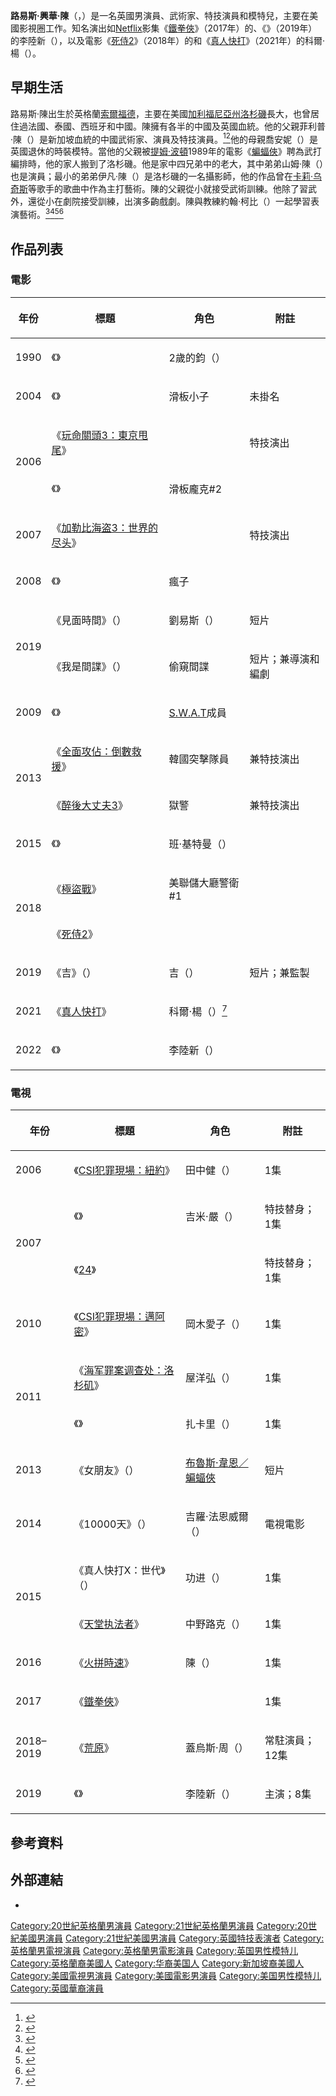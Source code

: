 {{noteTA
|G1=Show
|G2=Movie
}}
{{Infobox entertainer
| type               = 男演員
| name               = 路易斯·陳
| foreignname        = {{lang|en|Lewis Tan}}
| birth_name         = 劉易斯·興華·陳<br>（{{lang|en|Lewis Singwah Tan}}）
| birth_date         = {{birth date and age|1987|2|4}}
| birth_place        = 英國[[英格蘭|英格蘭]][[索爾福德|索爾福德]]
| nationality        = 英國
| occupation         = 演員、武術家、特技演員、模特兒
| years_active       = 1990年至今
}}
'''路易斯·興華·陳'''（{{lang-en|Lewis Singwah Tan}}，{{bd|1987年|2月4日}}）是一名英國男演員、武術家、特技演員和模特兒，主要在美國影視圈工作。知名演出如[[Netflix|Netflix]]影集《[[鐵拳俠_(電視劇)|鐵拳俠]]》（2017年）的{{le|周成 (漫威漫畫)|Zhou Cheng|周成}}、《{{le|五行刺客|Wu Assassins}}》（2019年）的李陸新（{{lang|en|Lu Xin Lee}}），以及電影《[[死侍2|死侍2]]》（2018年）的{{le|碎星 (漫畫)|Shatterstar|碎星}}和《[[真人快打_(電影)|真人快打]]》（2021年）的科爾·楊（{{lang|en|Cole Young}}）。

== 早期生活 ==
路易斯·陳出生於英格蘭[[索爾福德|索爾福德]]，主要在美國[[加利福尼亞州|加利福尼亞州]][[洛杉磯|洛杉磯]]長大，也曾居住過法國、泰國、西班牙和中國。陳擁有各半的中國及英國血統。他的父親菲利普·陳（{{lang|en|Philip Tan}}）是新加坡血統的中國武術家、演員及特技演員。<ref>{{cite web|url=https://www.therakishgent.co.uk/pages/spotlight-mr-lewis-tan|title=SPOTLIGHT: Mr Lewis Tan|last=Hayer|first=Taj|work=The Rakish Gent|date=2020-10-08|access-date=2020-10-08|archive-date=2020-10-31|archive-url=https://web.archive.org/web/20201031072239/https://www.therakishgent.co.uk/pages/spotlight-mr-lewis-tan|dead-url=no}}</ref><ref>{{cite web|url=https://www.mochimag.com/mochi-magazine/the-underlying-truth-an-interview-with-lewis-tan|title=The Underlying Truth: An Interview with Lewis Tan|last=Duan|first=Virginia|work=Mochi|date=2019-09-03|access-date=2019-10-19|archive-date=2019-10-20|archive-url=https://web.archive.org/web/20191020052210/https://www.mochimag.com/mochi-magazine/the-underlying-truth-an-interview-with-lewis-tan|dead-url=no}}</ref>他的母親喬安妮（{{lang|en|Joanne}}）是英國退休的時裝模特。當他的父親被[[提姆·波頓|提姆·波頓]]1989年的電影《[[蝙蝠俠_(電影)|蝙蝠俠]]》聘為武打編排時，他的家人搬到了洛杉磯。他是家中四兄弟中的老大，其中弟弟山姆·陳（{{lang|en|Sam Tan}}）也是演員；最小的弟弟伊凡·陳（{{lang|en|Evan Tan}}）是洛杉磯的一名攝影師，他的作品曾在[[卡莉·乌奇斯|卡莉·乌奇斯]]等歌手的歌曲中作為主打藝術。陳的父親從小就接受武術訓練。他除了習武外，還從小在劇院接受訓練，出演多齣戲劇。陳與教練約翰·柯比（{{lang|en|John Kirby}}）一起學習表演藝術。<ref>{{cite web|url=https://schonmagazine.com/interview-lewis-tan/|title=Interview - Lewis Tan|last=Delgado|first=Sara|work=Schon Magazine|accessdate=2019-04-06|date=2018-05-18|archive-date=2020-08-02|archive-url=https://web.archive.org/web/20200802013836/https://schonmagazine.com/interview-lewis-tan/|dead-url=no}}</ref><ref name="Info">{{cite web|url=https://www.hapamag.com/hapa-mag-issue-003/interview-lewis-tan|title=Interview: Actor Lewis Tan|last=Slaughter|first=Melissa|work=Hapamag|accessdate=2019-04-06|date=2018-03-07|archive-date=2020-11-09|archive-url=https://web.archive.org/web/20201109015221/https://www.hapamag.com/hapa-mag-issue-003/interview-lewis-tan|dead-url=no}}</ref><ref>{{cite web|url=https://theimagista.com/lewis-tan/|title=Lewis Tan|last2=Williams|first2=Michelle|last=Goulakos|first=Katina|work=Imagista|accessdate=2019-04-06|archive-date=2021-01-16|archive-url=https://web.archive.org/web/20210116050523/https://theimagista.com/lewis-tan/|dead-url=no}}</ref><ref>{{cite web|url=https://vulkanmagazine.com/ux-portfolio/lewis-tan/|title=Lewis Tan|last=Bonnet|first=Alexandra|work=Vulkan Magazine|date=2019-08-07|access-date=2019-08-07|archive-date=2020-09-27|archive-url=https://web.archive.org/web/20200927100256/https://vulkanmagazine.com/ux-portfolio/lewis-tan/|dead-url=no}}</ref>

== 作品列表 ==
=== 電影 ===
{| class="wikitable sortable"
|-
! 年份
! 標題
! 角色
! class="unsortable" | 附註
|-
| 1990
| 《{{le|天國生與死|China Cry}}》
| 2歲的鈞（{{lang|en|Chuin Man at 2 Years Old}}）
| 
|-
| 2004
| 《{{le|墨西哥教父|El Padrino (film)}}》
| 滑板小子
| 未掛名
|-
| rowspan="2"| 2006
| 《[[玩命關頭3：東京甩尾|玩命關頭3：東京甩尾]]》
| 
| 特技演出
|-
| 《{{le|米尼的第一次|Mini's First Time}}》
| 滑板龐克#2
| 
|-
| 2007
| 《[[加勒比海盗3：世界的尽头|加勒比海盗3：世界的尽头]]》
| 
| 特技演出
|-
| 2008
| 《{{le|红丝绒 (2008年电影)|Red Velvet (film)|红丝绒}}》
| 瘋子
| 
|-
| rowspan="2"| 2019
| 《見面時間》（{{lang|en|''Time to Meet''}}）
| 劉易斯（{{lang|en|Lewis}}）
| 短片
|-
| 《我是間諜》（{{lang|en|''I Spy''}}）
| 偷窺間諜
| 短片；兼導演和編劇
|-
| 2009
| 《{{le|親密有罪|Kurbaan (2009 film)}}》
| [[特種武器和戰術部隊|S.W.A.T]]成員
| 
|-
| rowspan="2"| 2013
| 《[[全面攻佔：倒數救援|全面攻佔：倒數救援]]》
| 韓國突擊隊員
| 兼特技演出
|-
| 《[[醉後大丈夫3|醉後大丈夫3]]》
| 獄警
| 兼特技演出
|-
| 2015
| 《{{le|良心祭品|Sacrifice (2014 film)}}》
| 班·基特曼（{{lang|en|Ben Kittman}}）
| 
|-
| rowspan="2"| 2018
| 《[[極盜戰|極盜戰]]》
| 美聯儲大廳警衛#1
| 
|-
| 《[[死侍2|死侍2]]》
| {{le|碎星 (漫畫)|Shatterstar|拉維德拉-賽芬／碎星}}
| 
|-
| 2019
| 《吉》（{{lang|en|''Ji''}}）
| 吉（{{lang|en|Ji}}）
| 短片；兼監製
|-
| 2021
| 《[[真人快打_(電影)|真人快打]]》
| 科爾·楊（{{lang|en|Cole Young}}）<ref>{{cite web|url=https://www.manchestereveningnews.co.uk/news/greater-manchester-news/mortal-kombat-lewis-tan-salford-18148435|title=Ordsall's Mr Iron Fist: Mortal Kombat star Lewis Tan on how Greater Manchester made him|last=Vesty|first=Helena|work=Manchester Evening News|date=2020-05-03|access-date=2020-05-07|archive-date=2021-01-22|archive-url=https://web.archive.org/web/20210122114839/https://www.manchestereveningnews.co.uk/news/greater-manchester-news/mortal-kombat-lewis-tan-salford-18148435|dead-url=no}}</ref>
| 
|-
| 2022
| 《{{le|復仇鐵拳|Fistful of Vengeance}}》
| 李陸新（{{lang|en|Lu Xin Lee}}）
|
|}

=== 電視 ===
{| class="wikitable sortable"
|-
! 年份
! 標題
! 角色
! class="unsortable" | 附註
|-
| 2006
| 《[[CSI犯罪現場：紐約|CSI犯罪現場：紐約]]》
| 田中健（{{lang|en|Kym Tanaka}}）
| 1集
|-
| rowspan="2"| 2007
| 《{{le|破日|Day Break}}》
| 吉米·嚴（{{lang|en|Jimmy Yan}}）
| 特技替身；1集
|-
| 《[[24_(電視劇)|24]]》
| 
| 特技替身；1集
|-
| 2010
| 《[[CSI犯罪現場：邁阿密|CSI犯罪現場：邁阿密]]》
| 岡木愛子（{{lang|en|Aiko Okanagi}}）
| 1集
|-
| rowspan="2"| 2011
| 《[[海军罪案调查处：洛杉矶|海军罪案调查处：洛杉矶]]》
| 屋洋弘（{{lang|en|Hiro Yakuza}}）
| 1集
|-
| 《{{le|辣媽警探|The Protector (American TV series)}}》
| 扎卡里（{{lang|en|Zachary}}）
| 1集
|-
| 2013
| 《女朋友》（{{lang|en|''The Girlfriend''}}）
| [[蝙蝠俠|布魯斯·韋恩／蝙蝠俠]]
| 短片
|-
| 2014
| 《10000天》（{{lang|en|''10,000 Days''}}）
| 吉羅·法恩威爾（{{lang|en|Jiro Farnwell}}）
| 電視電影
|-
| rowspan="2"| 2015
| 《真人快打X：世代》（{{lang|en|''Mortal Kombat X: Generations''}}）
| 功进（{{lang|en|Kung Jin}}）
| 1集
|-
| 《[[天堂执法者|天堂执法者]]》
| 中野路克（{{lang|en|Luke Nakano}}）
| 1集
|-
| 2016
| 《[[火拼時速_(美國電視劇)|火拼時速]]》
| 陳（{{lang|en|Chen}}）
| 1集
|-
| 2017
| 《[[鐵拳俠_(電視劇)|鐵拳俠]]》
| {{le|周成 (漫威漫畫)|Zhou Cheng|周成}}
| 1集
|-
| 2018–2019
| 《[[荒原_(電視劇)|荒原]]》
| 蓋烏斯·周（{{lang|en|Gaius Chau}}）
| 常駐演員；12集
|-
| 2019
| 《{{le|五行刺客|Wu Assassins}}》
| 李陸新（{{lang|en|Lu Xin Lee}}）
| 主演；8集
|}

== 參考資料 ==
{{reflist|30em}}

== 外部連結 ==
* {{IMDb name|1167985}}

{{Authority control}}

{{DEFAULTSORT:Tan, Lewis}}
[[Category:20世紀英格蘭男演員|Category:20世紀英格蘭男演員]]
[[Category:21世紀英格蘭男演員|Category:21世紀英格蘭男演員]]
[[Category:20世紀美國男演員|Category:20世紀美國男演員]]
[[Category:21世紀美國男演員|Category:21世紀美國男演員]]
[[Category:英國特技表演者|Category:英國特技表演者]]
[[Category:英格蘭男電視演員|Category:英格蘭男電視演員]]
[[Category:英格蘭男電影演員|Category:英格蘭男電影演員]]
[[Category:英国男性模特儿|Category:英国男性模特儿]]
[[Category:英格蘭裔美國人|Category:英格蘭裔美國人]]
[[Category:华裔美国人|Category:华裔美国人]]
[[Category:新加坡裔美國人|Category:新加坡裔美國人]]
[[Category:美國電視男演員|Category:美國電視男演員]]
[[Category:美國電影男演員|Category:美國電影男演員]]
[[Category:美国男性模特儿|Category:美国男性模特儿]]
[[Category:英國華裔演員|Category:英國華裔演員]]